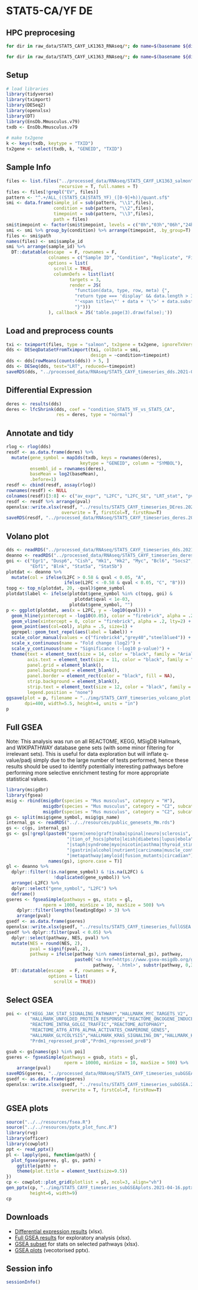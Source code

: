 # STAT5-CA/YF DE

## HPC preprocesing
```bash
for dir in raw_data/STAT5_CAYF_LK1363_RNAseq/*; do name=$(basename ${dir}); fq=$(ls ${dir}/*.fastq.gz | tr "\n" " " | sed "s/ /,/g" | sed "s/,$//g"); bash scripts/quant_rna_salmon.sh -r1 ${fq} --index resources/GRCm38/salmon_index_GRCm38_vM24 --name ${name} --outdir processed_data/STAT5_CAYF_LK1363_salmon --logdir logs; done

for dir in raw_data/STAT5_CAYF_LK1363_RNAseq/*; do name=$(basename ${dir}); fq=$(ls ${dir}/*.fastq.gz | tr "\n" " " | sed "s/ /,/g" | sed "s/,$//g"); bash scripts/align_fastq_star.sh --twopass on  -fq1 ${fq} --index resources/GRCm38/star_index_GRCm38_vM25 --name ${name} --outdir processed_data/STAT5_CAYF_LK1363_star --logdir logs; done
```

## Setup
```r
# load libraries
library(tidyverse)
library(tximport)
library(DESeq2)
library(openxlsx)
library(DT)
library(EnsDb.Mmusculus.v79)
txdb <- EnsDb.Mmusculus.v79
  
# make tx2gene
k <- keys(txdb, keytype = "TXID")
tx2gene <- select(txdb, k, "GENEID", "TXID")
```

## Sample Info
```r
files <- list.files("../processed_data/RNAseq/STAT5_CAYF_LK1363_salmon", pattern = "quant.sf", 
                    recursive = T, full.names = T)
files <- files[!grepl("EV", files)]
pattern <- "^.+/ALL_((STAT5_CA|STAT5_YF)_([0-9]+h))/quant.sf$"
smi <- data.frame(sample_id = sub(pattern, "\\1",files),
                  condition = sub(pattern, "\\2",files),
                  timepoint = sub(pattern, "\\3",files),
                  path = files)
smi$timepoint <- factor(smi$timepoint, levels = c("0h","03h","06h","24h"))
smi <- smi %>% group_by(condition) %>% arrange(timepoint, .by_group=T)
files <- smi$path
names(files) <- smi$sample_id
smi %>% arrange(sample_id) %>% 
  DT::datatable(escape  = F, rownames = F,
                colnames = c("Sample ID", "Condition", "Replicate", "File Path"),
                options = list(
                  scrollX = TRUE,
                  columnDefs = list(list(
                        targets = 3,
                        render = JS(
                          "function(data, type, row, meta) {",
                          "return type === 'display' && data.length > 35 ?",
                          "'<span title=\"' + data + '\">' + data.substr(0, 35) + '...</span>' : data;",
                          "}")))
                ), callback = JS('table.page(3).draw(false);'))
```

## Load and preprocess counts
```r
txi <- tximport(files, type = "salmon", tx2gene = tx2gene, ignoreTxVersion = T)
dds <- DESeqDataSetFromTximport(txi, colData = smi,
                                design = ~condition+timepoint)
dds <- dds[rowMeans(counts(dds)) > 5, ]
dds <- DESeq(dds, test="LRT", reduced=~timepoint)
saveRDS(dds, "../processed_data/RNAseq/STAT5_CAYF_timeseries_dds.2021-04-16.rds")
```

## Differential Expression
```r
deres <- results(dds)
deres <- lfcShrink(dds, coef = "condition_STAT5_YF_vs_STAT5_CA",
                   res = deres, type = "normal")
```

## Annotate and tidy
```r
rlog <- rlog(dds)
resdf <- as.data.frame(deres) %>%
  mutate(gene_symbol = mapIds(txdb, keys = rownames(deres), 
                            keytype = "GENEID", column = "SYMBOL"),
         ensembl_id = rownames(deres),
         baseMean = log2(baseMean),
         .before=1)
resdf <- cbind(resdf, assay(rlog))
rownames(resdf) <- NULL
colnames(resdf)[3:8] <- c("av_expr", "L2FC", "L2FC_SE", "LRT_stat", "pval", "qval")
resdf <- resdf %>% arrange(pval)
openxlsx::write.xlsx(resdf, "../results/STAT5_CAYF_timeseries_DEres.2021-04-16.xlsx", 
                     overwrite = T, firstCol=T, firstRow=T) 
saveRDS(resdf, "../processed_data/RNAseq/STAT5_CAYF_timeseries_deres.2021-04-16.rds")
```

## Volano plot
```r
dds <- readRDS("../processed_data/RNAseq/STAT5_CAYF_timeseries_dds.2021-04-16.rds")
deanno <- readRDS("../processed_data/RNAseq/STAT5_CAYF_timeseries_deres.2021-04-16.rds")
goi <- c("Egr1", "Dusp6", "Cish", "Hk1", "Hk2", "Myc", "Bcl6", "Socs2", "Socs3",
         "Ebf1", "Blnk", "Stat5a", "Stat5b")
plotdat <- deanno %>%
  mutate(col = ifelse(L2FC > 0.58 & qval < 0.05, "A",
                      ifelse(L2FC < -0.58 & qval < 0.05, "C", "B")))
topg <- top_n(plotdat, 20, -qval)$gene_symbol
plotdat$label <- ifelse(plotdat$gene_symbol %in% c(topg, goi) & 
                          plotdat$qval < 1e-03,
                        plotdat$gene_symbol, "")
p <- ggplot(plotdat, aes(x = L2FC, y = -log10(qval))) +
  geom_hline(yintercept = -log10(0.05), color = "firebrick", alpha = .2, lty=2) +
  geom_vline(xintercept = 0, color = "firebrick", alpha = .2, lty=2) +
  geom_point(aes(col=col), alpha = .5, size=1) +
  ggrepel::geom_text_repel(aes(label = label)) +
  scale_color_manual(values = c("firebrick4","grey40","steelblue4")) +
  scale_x_continuous(name = "Fold change (log2)") +
  scale_y_continuous(name = "Significance (-log10 p-value)") +
  theme(text = element_text(size = 14, color = "black", family = "Arial"),
        axis.text = element_text(size = 11, color = "black", family = "Arial"),
        panel.grid = element_blank(),
        panel.background = element_blank(),
        panel.border = element_rect(color = "black", fill = NA),
        strip.background = element_blank(), 
        strip.text = element_text(size = 12, color = "black", family = "Arial"), 
        legend.position = "none")
ggsave(plot = p, filename = "../img/STAT5_CAYF_timeseries_volcano_plot.png", 
       dpi=400, width=5.5, height=4, units = "in")
p
```

## Full GSEA 

Note: This analysis was run on all REACTOME, KEGG, MSigDB Hallmark, and WIKIPATHWAY database gene sets (with some minor filtering for irrelevant sets). This is useful for data exploration but will inflate q-value/padj simply due to the large number of tests performed, hence these results should be used to identify potentially interesting pathways before performing more selective enrichment testing for more appropriate statistical values.

```r
library(msigdbr)
library(fgsea)
msig <- rbind(msigdbr(species = "Mus musculus", category = "H"),
              msigdbr(species = "Mus musculus", category = "C2", subcategory = "CP:REACTOME"),
              msigdbr(species = "Mus musculus", category = "C2", subcategory = "CP:KEGG")) 
gs <- split(msig$gene_symbol, msig$gs_name)
internal_gs <- readRDS("../../resources/public_genesets_Mm.rds")
gs <- c(gs, internal_gs)
gs <- gs[!grepl(paste0("sperm|xeno|graft|naba|spinal|neuro|sclerosis",
                       "|tion_of_hscs|photo|leish|diabetes|lupus|ebola",
                       "|staph|syndrome|myo|nicotin|asthma|thyroid_stim",
                       "|gastrin|alcohol|nutrient|carcinoma|muscle_contr",
                       "|metapathway|amyloid|fusion_mutants|circadian"),
                names(gs), ignore.case = T)]
gl <- deanno %>%
  dplyr::filter(!is.na(gene_symbol) & !is.na(L2FC) &
                  !duplicated(gene_symbol)) %>%
  arrange(-L2FC) %>%
  dplyr::select("gene_symbol", "L2FC") %>% 
  deframe()
gseres <- fgseaSimple(pathways = gs, stats = gl, 
              nperm = 1000, minSize = 10, maxSize = 500) %>%
    dplyr::filter(lengths(leadingEdge) > 3) %>%
    arrange(pval)
gsedf <- as.data.frame(gseres)
openxlsx::write.xlsx(gsedf, "../results/STAT5_CAYF_timeseries_fullGSEA.2021-04-16.xlsx", overwrite = T)
gsedf %>% dplyr::filter(pval < 0.05) %>%
  dplyr::select(pathway, NES, pval) %>%
  mutate(NES = round(NES, 2),
         pval = signif(pval, 2),
         pathway = ifelse(pathway %in% names(internal_gs), pathway,
                          paste0('<a href=https://www.gsea-msigdb.org/gsea/msigdb/cards/', 
                                 pathway, '.html>', substr(pathway, 0,30), '</a>'))) %>%
  DT::datatable(escape  = F, rownames = F,
                options = list(
                  scrollX = TRUE))
```

## Select GSEA
```r
poi <- c("KEGG_JAK_STAT_SIGNALING_PATHWAY","HALLMARK_MYC_TARGETS_V2",
         "HALLMARK_UNFOLDED_PROTEIN_RESPONSE","REACTOME_ONCOGENE_INDUCED_SENESCENCE",
         "REACTOME_INTRA_GOLGI_TRAFFIC","REACTOME_AUTOPHAGY",
         "REACTOME_ATF6_ATF6_ALPHA_ACTIVATES_CHAPERONE_GENES",
         "HALLMARK_GLYCOLYSIS","HALLMARK_KRAS_SIGNALING_DN","HALLMARK_KRAS_SIGNALING_UP",
         "Prdm1_repressed_proB","Prdm1_repressed_preB")
```

```r
gsub <- gs[names(gs) %in% poi]
gseres <- fgseaSimple(pathways = gsub, stats = gl, 
                      nperm = 10000, minSize = 10, maxSize = 500) %>%
    arrange(pval)
saveRDS(gseres, "../processed_data/RNAseq/STAT5_CAYF_timeseries_subGSEA.2021-04-16.rds")
gsedf <- as.data.frame(gseres)
openxlsx::write.xlsx(gsedf, "../results/STAT5_CAYF_timeseries_subGSEA.2021-04-16.xlsx",
                     overwrite = T, firstCol=T, firstRow=T)
```

## GSEA plots
```r
source("../../resources/fsea.R")
source("../../resources/pptx_plot_func.R")
library(rvg)
library(officer)
library(cowplot)
ppt <- read_pptx()
pl <- lapply(poi, function(path) {
  plot_fgsea(gseres, gl, gs, path) + 
    ggtitle(path) + 
    theme(plot.title = element_text(size=9.5))
})
cp <- cowplot::plot_grid(plotlist = pl, ncol=3, align="vh")
gen_pptx(cp, "../img/STAT5_CAYF_timeseries_subGSEAplots.2021-04-16.pptx", 
         height=6, width=9)
cp
```

## Downloads
- <a href="../results/STAT5_CAYF_timeseries_DEres.2021-04-16.xlsx" download>Differential expression results</a> (xlsx). 
- <a href="../results/STAT5_CAYF_timeseries_fullGSEA.2021-04-16.xlsx" download>Full GSEA results</a> for exploratory analysis (xlsx). 
- <a href="../results/STAT5_CAYF_timeseries_subGSEA.2021-04-16.xlsx" download>GSEA subset</a> for stats on selected pathways (xlsx).
- <a href="../img/STAT5_CAYF_timeseries_subGSEAplots.2021-04-16.pptx" download>GSEA plots</a> (vecotorised pptx).

## Session info
```r
sessionInfo()
```